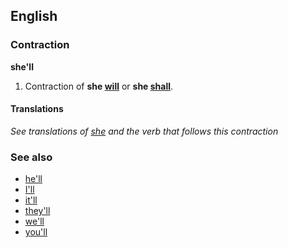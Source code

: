 ==English==
===Contraction===
'''she'll'''

#Contraction of '''she [[will]]''' or '''she [[shall]]'''.

====Translations====
''See translations of [[she]] and the verb that follows this contraction''

===See also===
*[[he'll]]
*[[I'll]]
*[[it'll]]
*[[they'll]]
*[[we'll]]
*[[you'll]]